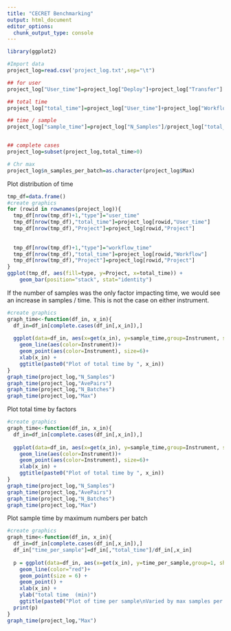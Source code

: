 ```yaml
---
title: "CECRET Benchmarking"
output: html_document
editor_options: 
  chunk_output_type: console
---
```


```r
library(ggplot2)
```

```r
#Import data
project_log=read.csv('project_log.txt',sep="\t")
```

```r
## for user
project_log["User_time"]=project_log["Deploy"]+project_log["Transfer"]

## total time
project_log["total_time"]=project_log["User_time"]+project_log["Workflow"]

## time / sample
project_log["sample_time"]=project_log["N_Samples"]/project_log["total_time"]


## complete cases
project_log=subset(project_log,total_time>0)

# Chr max
project_log$n_samples_per_batch=as.character(project_log$Max)
```

Plot distribution of time
```r
tmp_df=data.frame()
#create graphics
for (rowid in rownames(project_log)){
  tmp_df[nrow(tmp_df)+1,"type"]="user_time"
  tmp_df[nrow(tmp_df),"total_time"]=project_log[rowid,"User_time"]
  tmp_df[nrow(tmp_df),"Project"]=project_log[rowid,"Project"]
  
  
  tmp_df[nrow(tmp_df)+1,"type"]="workflow_time"
  tmp_df[nrow(tmp_df),"total_time"]=project_log[rowid,"Workflow"]
  tmp_df[nrow(tmp_df),"Project"]=project_log[rowid,"Project"]
}
ggplot(tmp_df, aes(fill=type, y=Project, x=total_time)) + 
    geom_bar(position="stack", stat="identity")
```

If the number of samples was the only factor impacting time, we would see an increase in samples / time. This is not the case on either instrument.
```r
#create graphics
graph_time<-function(df_in, x_in){
  df_in=df_in[complete.cases(df_in[,x_in]),]
  
  ggplot(data=df_in, aes(x=get(x_in), y=sample_time,group=Instrument, shape=n_samples_per_batch)) +
    geom_line(aes(color=Instrument))+
    geom_point(aes(color=Instrument), size=6)+
    xlab(x_in) +
    ggtitle(paste0("Plot of total time by ", x_in))
}
graph_time(project_log,"N_Samples")
graph_time(project_log,"AvePairs")
graph_time(project_log,"N_Batches")
graph_time(project_log,"Max")

```

Plot total time by factors
```r
#create graphics
graph_time<-function(df_in, x_in){
  df_in=df_in[complete.cases(df_in[,x_in]),]
  
  ggplot(data=df_in, aes(x=get(x_in), y=sample_time,group=Instrument, shape=n_samples_per_batch)) +
    geom_line(aes(color=Instrument))+
    geom_point(aes(color=Instrument), size=6)+
    xlab(x_in) +
    ggtitle(paste0("Plot of total time by ", x_in))
}
graph_time(project_log,"N_Samples")
graph_time(project_log,"AvePairs")
graph_time(project_log,"N_Batches")
graph_time(project_log,"Max")

```

Plot sample time by maximum numbers per batch
```r
#create graphics
graph_time<-function(df_in, x_in){
  df_in=df_in[complete.cases(df_in[,x_in]),]
  df_in["time_per_sample"]=df_in[,"total_time"]/df_in[,x_in]
  
  p = ggplot(data=df_in, aes(x=get(x_in), y=time_per_sample,group=1, shape=Instrument)) +
    geom_line(color="red")+
    geom_point(size = 6) +  
    geom_point() +
    xlab(x_in) +
    ylab("total time  (min)")
    ggtitle(paste0("Plot of time per sample\nVaried by max samples per batch"))
  print(p)
}
graph_time(project_log,"Max")

```

